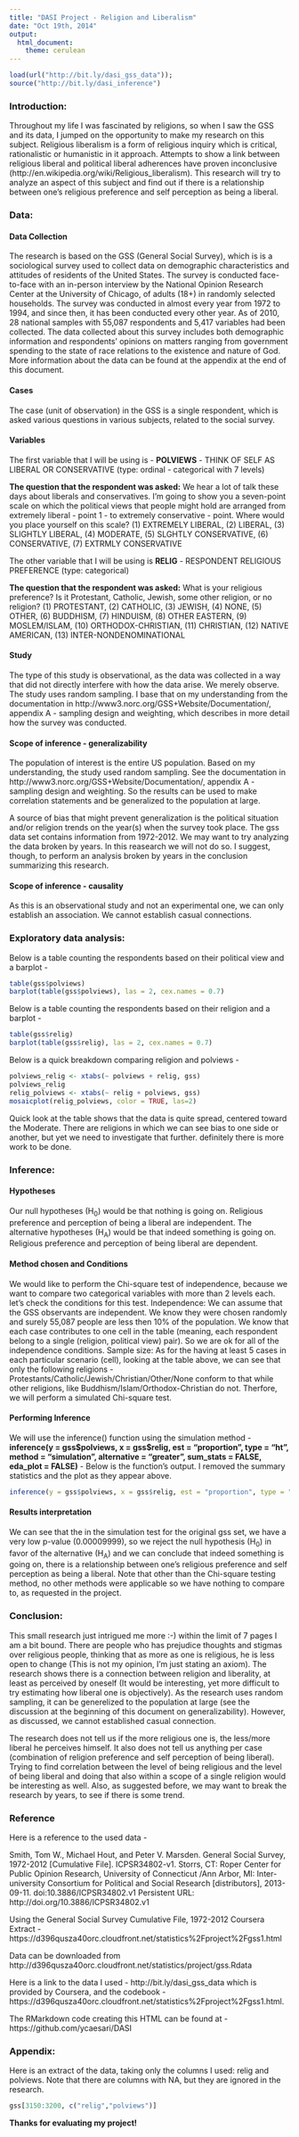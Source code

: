 ```yaml
---
title: "DASI Project - Religion and Liberalism"
date: "Oct 19th, 2014"
output:
  html_document:
    theme: cerulean
---
```


<!-- For more info on RMarkdown see http://rmarkdown.rstudio.com/ -->

<!-- Enter the code required to load your data in the space below. The data will be loaded but the line of code won't show up in your write up (echo=FALSE) in order to save space-->
```r
load(url("http://bit.ly/dasi_gss_data"));
source("http://bit.ly/dasi_inference")
```

<!-- In the remainder of the document, add R code chunks as needed -->

### Introduction:

Throughout my life I was fascinated by religions, so when I saw the GSS and its data, I jumped on the opportunity to make my research on this subject. Religious liberalism is a form of religious inquiry which is critical, rationalistic or humanistic in it approach. Attempts to show a link between religious liberal and political liberal adherences have proven inconclusive (http://en.wikipedia.org/wiki/Religious_liberalism). This research will try to analyze an aspect of this subject and find out if there is a relationship between one's religious preference and self perception as being a liberal. 

### Data:

#### Data Collection
The research is based on the GSS (General Social Survey), which is is a sociological survey used to collect data on demographic characteristics and attitudes of residents of the United States. The survey is conducted face-to-face with an in-person interview by the National Opinion Research Center at the University of Chicago, of adults (18+) in randomly selected households. The survey was conducted in almost every year from 1972 to 1994, and since then, it has been conducted every other year. As of 2010, 28 national samples with 55,087 respondents and 5,417 variables had been collected. The data collected about this survey includes both demographic information and respondents' opinions on matters ranging from government spending to the state of race relations to the existence and nature of God. More information about the data can be found at the appendix at the end of this document.

#### Cases
The case (unit of observation) in the GSS is a single respondent, which is asked various questions in various subjects, related to the social survey.

#### Variables
The first variable that I will be using is - **POLVIEWS** - THINK OF SELF AS LIBERAL OR CONSERVATIVE (type: ordinal - categorical with 7 levels)

**The question that the respondent was asked:** We hear a lot of talk these days about liberals and conservatives. I'm going to show you a seven-point scale on which the political views that people might hold are arranged from extremely liberal - point 1 - to extremely conservative - point. Where would you place yourself on this scale? (1) EXTREMELY LIBERAL, (2) LIBERAL, (3) SLIGHTLY LIBERAL, (4) MODERATE, (5) SLGHTLY CONSERVATIVE, (6) CONSERVATIVE, (7) EXTRMLY CONSERVATIVE

The other variable that I will be using is **RELIG** - RESPONDENT RELIGIOUS PREFERENCE (type: categorical)

**The question that the respondent was asked:** What is your religious preference? Is it Protestant, Catholic, Jewish, some other religion, or no religion? (1) PROTESTANT, (2) CATHOLIC, (3) JEWISH, (4) NONE, (5) OTHER, (6) BUDDHISM, (7) HINDUISM, (8) OTHER EASTERN, (9) MOSLEM/ISLAM, (10) ORTHODOX-CHRISTIAN, (11) CHRISTIAN, (12) NATIVE AMERICAN, (13) INTER-NONDENOMINATIONAL

#### Study
The type of this study is observational, as the data was collected in a way that did not directly interfere with how the data arise. We merely observe. The study uses random sampling. I base that on my understanding from the documentation in http://www3.norc.org/GSS+Website/Documentation/, appendix A - sampling design and weighting, which describes in more detail how the survey was conducted.

#### Scope of inference - generalizability
The population of interest is the entire US population. Based on my understanding, the study used random sampling. See the documentation in http://www3.norc.org/GSS+Website/Documentation/, appendix A - sampling design and weighting. So the results can be used to make correlation statements and be generalized to the population at large. 

A source of bias that might prevent generalization is the political situation and/or religion trends on the year(s) when the survey took place. The gss data set contains information from 1972-2012. We may want to try analyzing the data broken by years. In this reasearch we will not do so. I suggest, though, to perform an analysis broken by years in the conclusion summarizing this research. 

#### Scope of inference - causality
As this is an observational study and not an experimental one, we can only establish an association. We cannot establish casual connections.

### Exploratory data analysis:

Below is a table counting the respondents based on their political view and a barplot - 
```r
table(gss$polviews)
barplot(table(gss$polviews), las = 2, cex.names = 0.7)
```

Below is a table counting the respondents based on their religion and a barplot - 
```r
table(gss$relig)
barplot(table(gss$relig), las = 2, cex.names = 0.7)
```

Below is a quick breakdown comparing religion and polviews - 

```r
polviews_relig <- xtabs(~ polviews + relig, gss)
polviews_relig
relig_polviews <- xtabs(~ relig + polviews, gss)
mosaicplot(relig_polviews, color = TRUE, las=2)
```

Quick look at the table shows that the data is quite spread, centered toward the Moderate. There are religions in which we can see bias to one side or another, but yet we need to investigate that further. definitely there is more work to be done.

### Inference:

#### Hypotheses
Our null hypotheses (H~0~) would be that nothing is going on. Religious preference and perception of being a liberal are independent. The alternative hypotheses (H~A~) would be that indeed something is going on. Religious preference and perception of being liberal are dependent.

#### Method chosen and Conditions
We would like to perform the Chi-square test of independence, because we want to compare two categorical variables with more than 2 levels each. let's check the conditions for this test.
Independence: We can assume that the GSS observants are independent. We know they were chosen randomly and surely 55,087 people are less then 10% of the population. We know that each case contributes to one cell in the table (meaning, each respondent belong to a single (religion, political view) pair). So we are ok for all of the independence conditions.
Sample size: As for the having at least 5 cases in each particular scenario (cell), looking at the table above, we can see that only the following religions - Protestants/Catholic/Jewish/Christian/Other/None conform to that while other religions, like Buddhism/Islam/Orthodox-Christian do not. Therfore, we will perform a simulated Chi-square test.

#### Performing Inference
We will use the inference() function using the simulation method - **inference(y = gss\$polviews, x = gss\$relig, est = "proportion", type = "ht", method = "simulation", alternative = "greater", sum_stats = FALSE, eda_plot = FALSE)** - Below is the function's output. I removed the summary statistics and the plot as they appear above.

```r
inference(y = gss$polviews, x = gss$relig, est = "proportion", type = "ht", method = "simulation", alternative = "greater", sum_stats = FALSE, eda_plot = FALSE)
```

#### Results interpretation
We can see that the in the simulation test for the original gss set, we have a very low p-value (0.00009999), so we reject the null hypothesis (H~0~) in favor of the alternative (H~A~) and we can conclude that indeed something is going on, there is a relationship between one's religious preference and self perception as being a liberal. Note that other than the Chi-square testing method, no other methods were applicable so we have nothing to compare to, as requested in the project.

### Conclusion:
This small research just intrigued me more :-) within the limit of 7 pages I am a bit bound. There are people who has prejudice thoughts and stigmas over religious people, thinking that as more as one is religious, he is less open to change (This is not my opinion, I'm just stating an axiom). The research shows there is a connection between religion and liberality, at least as perceived by oneself (It would be interesting, yet more difficult to try estimating how liberal one is objectively). As the research uses random sampling, it can be generelized to the population at large (see the discussion at the beginning of this document on generalizability). However, as discussed, we cannot established casual connection. 

The research does not tell us if the more religious one is, the less/more liberal he perceives himself. It also does not tell us anything per case (combination of religion preference and self perception of being liberal). Trying to find correlation between the level of being religious and the level of being liberal and doing that also within a scope of a single religion would be interesting as well. Also, as suggested before, we may want to break the research by years, to see if there is some trend.

### Reference
Here is a reference to the used data -

Smith, Tom W., Michael Hout, and Peter V. Marsden. General Social Survey, 1972-2012 [Cumulative File]. ICPSR34802-v1. Storrs, CT: Roper Center for Public Opinion Research, University of Connecticut /Ann Arbor, MI: Inter-university Consortium for Political and Social Research [distributors], 2013-09-11. doi:10.3886/ICPSR34802.v1 Persistent URL: http://doi.org/10.3886/ICPSR34802.v1

Using the General Social Survey Cumulative File, 1972-2012 Coursera Extract - https://d396qusza40orc.cloudfront.net/statistics%2Fproject%2Fgss1.html  

Data can be downloaded from http://d396qusza40orc.cloudfront.net/statistics/project/gss.Rdata

Here is a link to the data I used - http://bit.ly/dasi_gss_data which is provided by Coursera, and the codebook - https://d396qusza40orc.cloudfront.net/statistics%2Fproject%2Fgss1.html.

The RMarkdown code creating this HTML can be found at - https://github.com/ycaesari/DASI

### Appendix:
Here is an extract of the data, taking only the columns I used: relig and polviews. Note that there are columns with NA, but they are ignored in the research.
```r
gss[3150:3200, c("relig","polviews")]
```

**Thanks for evaluating my project!**